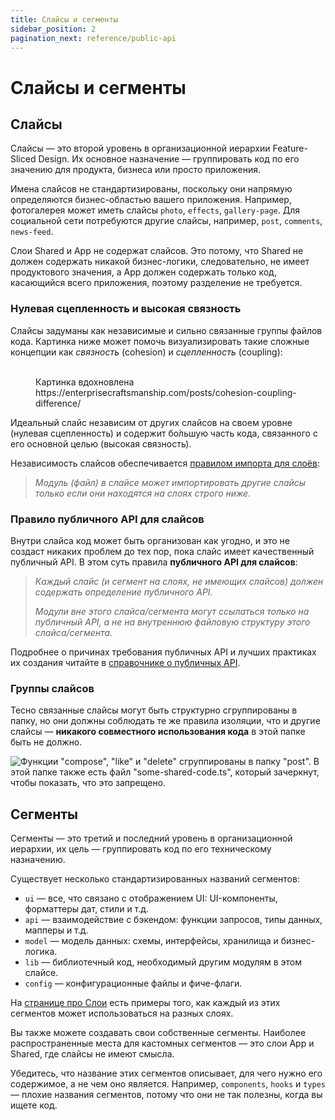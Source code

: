 ```yaml
---
title: Слайсы и сегменты
sidebar_position: 2
pagination_next: reference/public-api
---
```


# Слайсы и сегменты

## Слайсы

Слайсы — это второй уровень в организационной иерархии Feature-Sliced Design. Их основное назначение — группировать код по его значению для продукта, бизнеса или просто приложения.

Имена слайсов не стандартизированы, поскольку они напрямую определяются бизнес-областью вашего приложения. Например, фотогалерея может иметь слайсы `photo`, `effects`, `gallery-page`. Для социальной сети потребуются другие слайсы, например, `post`, `comments`, `news-feed`.

Слои Shared и App не содержат слайсов. Это потому, что Shared не должен содержать никакой бизнес-логики, следовательно, не имеет продуктового значения, а App должен содержать только код, касающийся всего приложения, поэтому разделение не требуется.

### Нулевая сцепленность и высокая связность

Слайсы задуманы как независимые и сильно связанные группы файлов кода. Картинка ниже может помочь визуализировать такие сложные концепции как _связность_ (cohesion) и _сцепленность_ (coupling):

<figure>
    <img src="/img/coupling-cohesion-light.svg#light-mode-only" alt="" />
    <img src="/img/coupling-cohesion-dark.svg#dark-mode-only" alt="" />
    <figcaption>
        Картинка вдохновлена https://enterprisecraftsmanship.com/posts/cohesion-coupling-difference/
    </figcaption>
</figure>

Идеальный слайс независим от других слайсов на своем уровне (нулевая сцепленность) и содержит бо́льшую часть кода, связанного с его основной целью (высокая связность).

Независимость слайсов обеспечивается [правилом импорта для слоёв][layers--import-rule]:

> _Модуль (файл) в слайсе может импортировать другие слайсы только если они находятся на слоях строго ниже._

### Правило публичного API для слайсов

Внутри слайса код может быть организован как угодно, и это не создаст никаких проблем до тех пор, пока слайс имеет качественный публичный API. В этом суть правила **публичного API для слайсов**:

> _Каждый слайс (и сегмент на слоях, не имеющих слайсов) должен содержать определение публичного API._
>
> _Модули вне этого слайса/сегмента могут ссылаться только на публичный API, а не на внутреннюю файловую структуру этого слайса/сегмента._

Подробнее о причинах требования публичных API и лучших практиках их создания читайте в [справочнике о публичных API][ref-public-api].

### Группы слайсов

Тесно связанные слайсы могут быть структурно сгруппированы в папку, но они должны соблюдать те же правила изоляции, что и другие слайсы — **никакого совместного использования кода** в этой папке быть не должно.

![Функции "compose", "like" и "delete" сгруппированы в папку "post". В этой папке также есть файл "some-shared-code.ts", который зачеркнут, чтобы показать, что это запрещено.](/img/graphic-nested-slices.svg)

## Сегменты

Сегменты — это третий и последний уровень в организационной иерархии, их цель — группировать код по его техническому назначению.

Существует несколько стандартизированных названий сегментов:

- `ui` — все, что связано с отображением UI: UI-компоненты, форматтеры дат, стили и т.д.
- `api` — взаимодействие с бэкендом: функции запросов, типы данных, мапперы и т.д.
- `model` — модель данных: схемы, интерфейсы, хранилища и бизнес-логика.
- `lib` — библиотечный код, необходимый другим модулям в этом слайсе.
- `config` — конфигурационные файлы и фиче-флаги.

На [странице про Слои][layers--layer-definitions] есть примеры того, как каждый из этих сегментов может использоваться на разных слоях.

Вы также можете создавать свои собственные сегменты. Наиболее распространенные места для кастомных сегментов — это слои App и Shared, где слайсы не имеют смысла.

Убедитесь, что название этих сегментов описывает, для чего нужно его содержимое, а не чем оно является. Например, `components`, `hooks` и `types` — плохие названия сегментов, потому что они не так полезны, когда вы ищете код.

[layers--layer-definitions]: /docs/reference/layers#layer-definitions
[layers--import-rule]: /docs/reference/layers#import-rule-on-layers
[ref-public-api]: /docs/reference/public-api
